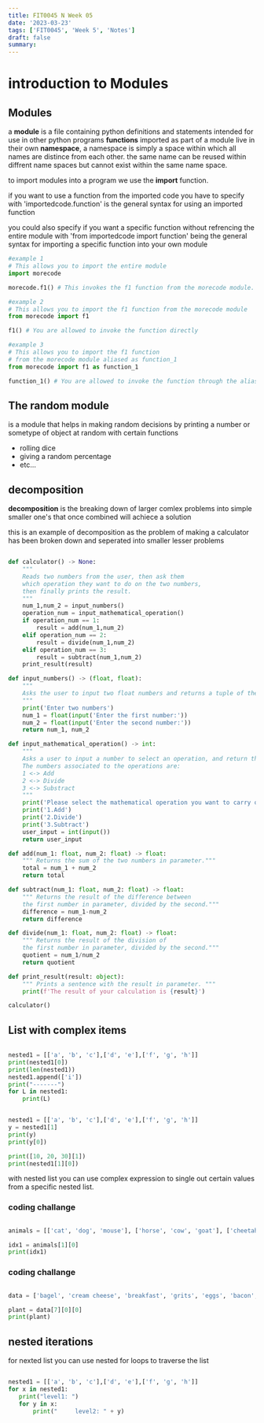 ```yaml
---
title: FIT0045 N Week 05
date: '2023-03-23'
tags: ['FIT0045', 'Week 5', 'Notes']
draft: false
summary:
---
```


# introduction to Modules

## Modules

a **module** is a file containing python definitions and statements intended for use in other python programs
**functions** imported as part of a module live in their own **namespace**, a namespace is simply a space within which all names are distince from each other. the same name can be reused within diffrent name spaces but cannot exist within the same name space.

to import modules into a program we use the **import** function.

if you want to use a function from the imported code you have to specify with 'importedcode.function' is the general syntax for using an imported function

you could also specify if you want a specific function without refrencing the entire module with 'from importedcode import function' being the general syntax for importing a specific function into your own module

```py
#example 1
# This allows you to import the entire module
import morecode

morecode.f1() # This invokes the f1 function from the morecode module.

#example 2
# This allows you to import the f1 function from the morecode module
from morecode import f1

f1() # You are allowed to invoke the function directly

#example 3
# This allows you to import the f1 function
# from the morecode module aliased as function_1
from morecode import f1 as function_1

function_1() # You are allowed to invoke the function through the alias name

```

## The random module

is a module that helps in making random decisions by printing a number or sometype of object at random with certain functions

- rolling dice
- giving a random percentage
- etc...

## decomposition

**decomposition** is the breaking down of larger comlex problems into simple smaller one's that once combined will achiece a solution

this is an example of decomposition as the problem of making a calculator has been broken down and seperated into smaller lesser problems

```py

def calculator() -> None:
    """
    Reads two numbers from the user, then ask them
    which operation they want to do on the two numbers,
    then finally prints the result.
    """
    num_1,num_2 = input_numbers()
    operation_num = input_mathematical_operation()
    if operation_num == 1:
        result = add(num_1,num_2)
    elif operation_num == 2:
        result = divide(num_1,num_2)
    elif operation_num == 3:
        result = subtract(num_1,num_2)
    print_result(result)

def input_numbers() -> (float, float):
    """
    Asks the user to input two float numbers and returns a tuple of them.
    """
    print('Enter two numbers')
    num_1 = float(input('Enter the first number:'))
    num_2 = float(input('Enter the second number:'))
    return num_1, num_2

def input_mathematical_operation() -> int:
    """
    Asks a user to input a number to select an operation, and return the number.
    The numbers associated to the operations are:
    1 <-> Add
    2 <-> Divide
    3 <-> Substract
    """
    print('Please select the mathematical operation you want to carry out')
    print('1.Add')
    print('2.Divide')
    print('3.Subtract')
    user_input = int(input())
    return user_input

def add(num_1: float, num_2: float) -> float:
    """ Returns the sum of the two numbers in parameter."""
    total = num_1 + num_2
    return total

def subtract(num_1: float, num_2: float) -> float:
    """ Returns the result of the difference between
    the first number in parameter, divided by the second."""
    difference = num_1-num_2
    return difference

def divide(num_1: float, num_2: float) -> float:
    """ Returns the result of the division of
    the first number in parameter, divided by the second."""
    quotient = num_1/num_2
    return quotient

def print_result(result: object):
    """ Prints a sentence with the result in parameter. """
    print(f'The result of your calculation is {result}')

calculator()

```

## List with complex items

```py

nested1 = [['a', 'b', 'c'],['d', 'e'],['f', 'g', 'h']]
print(nested1[0])
print(len(nested1))
nested1.append(['i'])
print("-------")
for L in nested1:
    print(L)

```

```py

nested1 = [['a', 'b', 'c'],['d', 'e'],['f', 'g', 'h']]
y = nested1[1]
print(y)
print(y[0])

print([10, 20, 30][1])
print(nested1[1][0])

```

with nested list you can use complex expression to single out certain values from a specific nested list.

### coding challange

```py

animals = [['cat', 'dog', 'mouse'], ['horse', 'cow', 'goat'], ['cheetah', 'giraffe', 'rhino']]

idx1 = animals[1][0]
print(idx1)

```

### coding challange

```py

data = ['bagel', 'cream cheese', 'breakfast', 'grits', 'eggs', 'bacon', [34, 9, 73, []], [['willow', 'birch', 'elm'], 'apple', 'peach', 'cherry']]

plant = data[7][0][0]
print(plant)

```

## nested iterations

for nexted list you can use nested for loops to traverse the list

```py

nested1 = [['a', 'b', 'c'],['d', 'e'],['f', 'g', 'h']]
for x in nested1:
   print("level1: ")
   for y in x:
       print("     level2: " + y)

```
